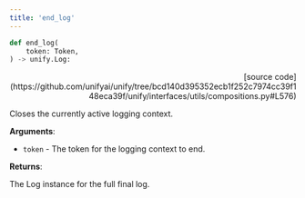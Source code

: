 ```yaml
---
title: 'end_log'
---
```


```python
def end_log(
    token: Token,
) -> unify.Log:
```

<p align="right">[source code](https://github.com/unifyai/unify/tree/bcd140d395352ecb1f252c7974cc39f148eca39f/unify/interfaces/utils/compositions.py#L576)</p>

Closes the currently active logging context.

**Arguments**:

- `token` - The token for the logging context to end.



**Returns**:

The Log instance for the full final log.